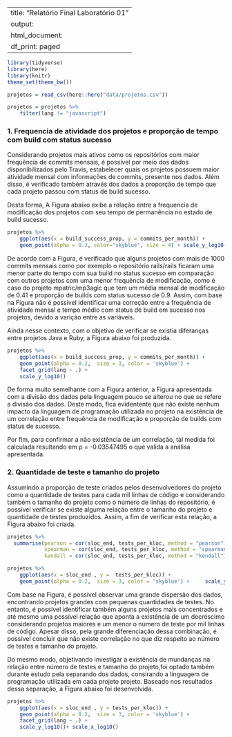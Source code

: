 
---
title: "Relatório Final Laboratório 01"
output:
  html_document:
    df_print: paged
---

```r
library(tidyverse)
library(here)
library(knitr)
theme_set(theme_bw())
```

```r
projetos = read_csv(here::here("data/projetos.csv"))
```

```r
projetos = projetos %>% 
    filter(lang != "javascript")
```


### 1. Frequencia de atividade dos projetos e proporção de tempo com build com status sucesso

Considerando projetos mais ativos como os repositórios com maior frequência de commits mensais, é possível por meio dos dados disponibilizados pelo Travis, estabelecer quais os projetos possuem maior atividade mensal com informações de commits, presente nos dados. Além disso, é verificado também através dos dados a proporção de tempo que cada projeto passou com status de build sucesso.

Desta forma, A Figura abaixo exibe a relação entre a frequencia de modificação dos projetos com seu tempo de permanência no estado de build sucesso. 

```r



projetos %>% 
    ggplot(aes(x = build_success_prop, y = commits_per_month)) +
    geom_point(alpha = 0.3, color="skyblue", size = 4) + scale_y_log10()

```

De acordo com a Figura, é verificado que alguns projetos com mais de 1000 commits mensais como por exemplo o repositório rails/rails ficaram uma menor parte do tempo com sua build no status sucesso em comparação com outros  projetos com uma menor frequência de modificação, como é caso do projeto mpatric/mp3agic que tem um média mensal de modificação de 0.41 e proporção de builds com status sucesso de 0.9. Assim, com base na Figura não é possível identificar uma correção entre a frequência de atividade mensal e tempo médio com status de build em sucesso nos projetos, devido a varição entre as variáveis. 

Ainda nesse contexto, com o objetivo de verificar se existia diferanças entre projetos Java e Ruby, a Figura abaixo foi produzida.


```r
projetos %>% 
    ggplot(aes(x = build_success_prop, y = commits_per_month)) +
    geom_point(alpha = 0.2,  size = 3, color = 'skyblue') +
    facet_grid(lang ~ .) +
    scale_y_log10()
```

De forma muito semelhante com a Figura anterior, a Figura apresentada com a divisão dos dados pela linguagem pouco se alterou no que se refere a divisão dos dados. Deste modo, fica evidentente que não existe nenhum impacto da linguagem de programação utilizada no projeto na existência de um correlação entre frequência de modificação e proporção de builds com status de sucesso.

Por fim, para confirmar a não existência de um correlação, tal medida foi calculada resultando em ρ = -0.03547495 o que valida a análisa apresentada.	 


### 2. Quantidade de teste e tamanho do projeto

Assumindo a proporção de teste criados pelos desenvolvedores do projeto como a quantidade de testes para cada mil linhas de código e considerando também o tamanho do projeto como o número de linhas do repositório, é possível verificar se existe alguma relação entre o tamanho do projeto e quantidade de testes produzidos. Assim, a fim de verificar esta relação, a Figura abaixo foi criada.  



```r
projetos %>% 
  summarise(pearson = cor(sloc_end, tests_per_kloc, method = "pearson"), 
            spearman = cor(sloc_end, tests_per_kloc, method = "spearman"),
            kendall = cor(sloc_end, tests_per_kloc, method = "kendall"))

projetos %>% 
    ggplot(aes(x = sloc_end , y =  tests_per_kloc)) + 
    geom_point(alpha = 0.2,  size = 3, color = 'skyblue') +     scale_y_log10()+ scale_x_log10()

```

Com base na Figura, é possível observar uma grande dispersão dos dados, encontrando projetos grandes com pequenas quantidades de testes. No entanto, é possível identificar também alguns projetos mais concentrados e até mesmo uma possível relação que aponta a existência de um decréscimo considerando projetos maiores e um menor o número de teste por mil linhas de código. Apesar disso, pela grande diferenciação dessa combinação, é possível concluir que não existe correlação no que diz respeito ao número de testes e tamanho do projeto.

Do mesmo modo, objetivando investigar a existência de mundanças na relação entre número de testes e tamanho do projeto,foi optado também durante estudo pela separando dos dados, consirando a linguagem de programação utilizada em cada projeto projeto. Baseado nos resultados dessa separação, a Figura abaixo foi desenvolvida.


```r
projetos %>% 
    ggplot(aes(x = sloc_end , y = tests_per_kloc)) + 
    geom_point(alpha = 0.2,  size = 3, color = 'skyblue') +
    facet_grid(lang ~ .) +
    scale_y_log10()+ scale_x_log10()

```